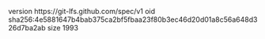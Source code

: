 version https://git-lfs.github.com/spec/v1
oid sha256:4e5881647b4bab375ca2bf5fbaa23f80b3ec46d20d01a8c56a648d326d7ba2ab
size 1993
